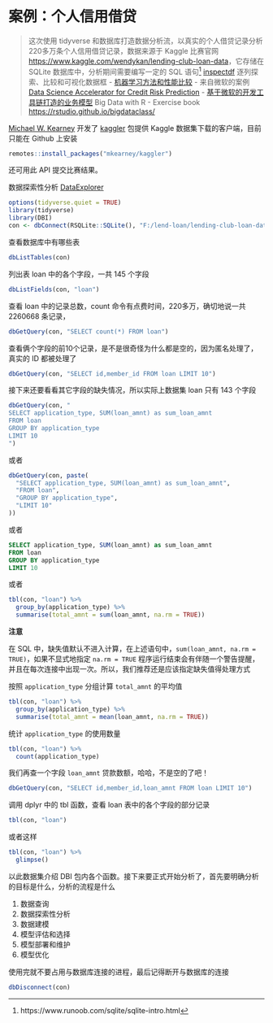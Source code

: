 # 案例：个人信用借贷 {#case-lend-loan}

> 这次使用 tidyverse 和数据库打造数据分析流，以真实的个人借贷记录分析220多万条个人信用借贷记录，数据来源于 Kaggle 比赛官网 <https://www.kaggle.com/wendykan/lending-club-loan-data>，它存储在 SQLite 数据库中，分析期间需要编写一定的 SQL 语句[^sqlite-intro]
> [inspectdf](https://github.com/alastairrushworth/inspectdf) 逐列探索、比较和可视化数据框
> - [机器学习方法和性能比较](http://rpubs.com/m3cinc/Benchmarking_20_Machine_Learning_Models_Accuracy_and_Speed)
> - 来自微软的案例 [Data Science Accelerator for Credit Risk Prediction](https://blog.revolutionanalytics.com/2017/07/credit-risk-prediction.html)
> - [基于微软的开发工具链打造的业务模型](https://github.com/microsoft/acceleratoRs)
> Big Data with R - Exercise book <https://rstudio.github.io/bigdataclass/>

::: sidebar
[Michael W. Kearney](https://mikewk.com/) 开发了 [kaggler](https://github.com/mkearney/kaggler) 包提供 Kaggle 数据集下载的客户端，目前只能在 Github 上安装

```r
remotes::install_packages("mkearney/kaggler")
```

还可用此 API 提交比赛结果。

数据探索性分析 [DataExplorer](https://github.com/boxuancui/DataExplorer)
:::

```r
options(tidyverse.quiet = TRUE)
library(tidyverse)
library(DBI)
con <- dbConnect(RSQLite::SQLite(), "F:/lend-loan/lending-club-loan-data/database.sqlite")
```

查看数据库中有哪些表

```r
dbListTables(con)
```

列出表 loan 中的各个字段，一共 145 个字段

```r
dbListFields(con, "loan")
```

查看 loan 中的记录总数，count 命令有点费时间，220多万，确切地说一共 2260668 条记录， 

```r
dbGetQuery(con, "SELECT count(*) FROM loan")
```

查看俩个字段的前10个记录，是不是很奇怪为什么都是空的，因为匿名处理了，真实的 ID 都被处理了

```r
dbGetQuery(con, "SELECT id,member_id FROM loan LIMIT 10")
```

接下来还要看看其它字段的缺失情况，所以实际上数据集 loan 只有 143 个字段

```r
dbGetQuery(con, "
SELECT application_type, SUM(loan_amnt) as sum_loan_amnt
FROM loan 
GROUP BY application_type
LIMIT 10
")
```

或者

```r
dbGetQuery(con, paste(
  "SELECT application_type, SUM(loan_amnt) as sum_loan_amnt",
  "FROM loan",
  "GROUP BY application_type",
  "LIMIT 10"
))
```

或者

```sql
SELECT application_type, SUM(loan_amnt) as sum_loan_amnt
FROM loan 
GROUP BY application_type
LIMIT 10
```


或者

```r
tbl(con, "loan") %>% 
  group_by(application_type) %>% 
  summarise(total_amnt = sum(loan_amnt, na.rm = TRUE))
```

::: sidebar
**注意**

在 SQL 中，缺失值默认不进入计算，在上述语句中，`sum(loan_amnt, na.rm = TRUE)`，如果不显式地指定 `na.rm = TRUE` 程序运行结束会有伴随一个警告提醒，并且在每次连接中出现一次。所以，我们推荐还是应该指定缺失值得处理方式
:::


按照 `application_type` 分组计算 `total_amnt` 的平均值

```r
tbl(con, "loan") %>% 
  group_by(application_type) %>% 
  summarise(total_amnt = mean(loan_amnt, na.rm = TRUE))
```

统计 `application_type` 的使用数量

```r
tbl(con, "loan") %>% 
  count(application_type)
```

我们再查一个字段 `loan_amnt` 贷款数额，哈哈，不是空的了吧！

```r
dbGetQuery(con, "SELECT id,member_id,loan_amnt FROM loan LIMIT 10")
```

调用 dplyr 中的 tbl 函数，查看 loan 表中的各个字段的部分记录

```r
tbl(con, "loan")
```

或者这样

```r
tbl(con, "loan") %>% 
  glimpse()
```


以此数据集介绍 DBI 包内各个函数。接下来要正式开始分析了，首先要明确分析的目标是什么，分析的流程是什么

1. 数据查询
1. 数据探索性分析
1. 数据建模
1. 模型评估和选择
1. 模型部署和维护
1. 模型优化


::: warning
使用完就不要占用与数据库连接的进程，最后记得断开与数据库的连接

```r
dbDisconnect(con)
```
:::


[^sqlite-intro]: https://www.runoob.com/sqlite/sqlite-intro.html

